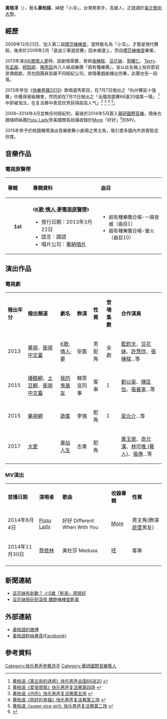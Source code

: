 {{notability unreferenced|time=2020-04-20}}
{{藝人
| 姓名 = 黃柏語
| 類型 = 男藝人
| 本名 = 黃暄淳
| 英文名 = Rex
| 綽號 = 小淳
| 圖片 = 
| 圖片尺寸 = 
| 圖片簡介 = 
| 出生日期 = {{Birth_date_and_age|1992|5|15}}
| 出生地點 = {{TWN}}[[高雄市|高雄市]]
| 語言 = [[台灣國語|國語]]
| 國籍 = {{ROC}}
| 教育程度 = [[國立台北藝術大學|國立台北藝術大學]]
| 音樂類型 = 
| 出道作 = [[模范棒棒堂|模范棒棒堂]]
| 代表作 = 
| 職業 = [[演員|演員]]、[[歌手|歌手]]
| 活躍年代 = 2008年至今
| 唱片公司 = [[華研國際音樂股份有限公司|華研國際音樂]]（2014年至今）
| 經紀公司 = [[華研國際音樂股份有限公司|華研國際音樂]]（2014年至今）
| 音樂專輯 =
| 相關團體 = 模范棒棒堂、超有種樂團
| 網站 =[https://www.facebook.com/pages/%E9%BB%83%E6%9F%8F%E8%AA%9E/133265323519761?fref=ts FB粉絲團]
}}

'''黃暄淳'''（{{bd|1992年|5月15日|||catIdx=Huang黃}}），藝名'''黃柏語'''，綽號「小淳」，台灣男歌手，高雄人，正就讀於[[國立臺北藝術大學|臺北藝術大學]]。

==經歷==
2008年12月23日，加入第二屆[[模范棒棒堂|模范棒棒堂]]，當時藝名為「小淳」，才藝是現代舞蹈，後來於2009年2月「底迪三軍選拔賽」因未被選上，而自[[模范棒棒堂|模范棒棒堂]]畢業。

2013年演出[[K歌情人夢|K歌情人夢]]時，因劇情需要，曾與[[張棟樑|張棟樑]]、[[豆花妹|豆花妹]]、[[郭耀仁|郭耀仁]]、[[江莛鈞|Terry]]、[[布孟璇|布孟璇]]、[[師鈺婷|師鈺婷]]、[[陳思函|陳思函]]共八人組成樂團「超有種樂團」，並以此名稱上些許節目宣傳戲劇，而也因團員皆屬不同經紀公司，故隨著戲劇播出完畢，此團也告一段落。

2013年參加《[[快樂男聲2013|快樂男聲2013]]》歌唱選秀節目，在7月7日撥出之「杭州賽區十強賽」中獲得晉級機會，然而卻在7月11日撥出之「全國突圍賽66進20強第一場」 <ref>[http://www.letv.com/ptv/vplay/2051943.html 黄柏语《第五街的诱惑》快乐男声全国66进20] {{Wayback|url=http://www.letv.com/ptv/vplay/2051943.html |date=20141011004409 }}</ref>中即被淘汰，在复活赛中表现优秀获得超高人气」<ref>[http://www.letv.com/ptv/vplay/2091715.html 黄柏语《爱我恨我》快乐男声复活赛第四场] {{Wayback|url=http://www.letv.com/ptv/vplay/2091715.html |date=20141011004321 }}</ref> <ref>[http://www.letv.com/ptv/vplay/2098686.html 黄柏语《内伤》快乐男声复活赛第五场] {{Wayback|url=http://www.letv.com/ptv/vplay/2098686.html |date=20141011004227 }}</ref> <ref>[http://www.letv.com/ptv/vplay/2068597.html 黄柏语《刚好的幸福》快乐男声复活赛第三场] {{Wayback|url=http://www.letv.com/ptv/vplay/2068597.html |date=20141011004230 }}</ref>  <ref>[http://www.letv.com/ptv/vplay/2074342.html 黄柏语《super nice girl》快乐男声复活赛第二场] {{Wayback|url=http://www.letv.com/ptv/vplay/2074342.html |date=20141011004318 }}</ref>。

2008~2014年4月並無任何經紀約，最後於2014年5月簽入[[華研國際音樂|華研國際音樂]]，隨後也跟隨師姊團[[Popu_Lady|Popu Lady]]至美國關島拍攝收錄於[[More_(EP)|More]]「好好」<ref>{{cite web|url=http://www.youtube.com/watch?v=oe37aIlTpCc|title=Popu Lady 好好 MV|date=2014-08-04|access-date=2014-09-25|archive-date=2020-12-16|archive-url=https://web.archive.org/web/20201216184822/https://www.youtube.com/watch?v=oe37aIlTpCc|dead-url=no}}</ref>的MV。

2015年參予於桃園機場演出音樂歌舞小劇場之男主角，吸引眾多國內外旅客駐足欣賞。

==音樂作品==
=== 電視原聲帶 ===
{| class="wikitable"
!align="left" width="100px"| 專輯
!align="left" width="320px"| 專輯資料
!align="left" width="300px"| 曲目
|-
|- bgcolor="#F0F8FF"
|align="center"| '''1st'''
|align="left"| 《'''[[K歌·情人·夢#相關商品|K歌·情人·夢電視原聲帶]]'''》
* 發行日期：2013年3月22日
* 語言：國語
* 唱片公司：[[華納唱片|華納唱片]]
|align="left" style="font-size: 95%;"|
* 超有種樂團合唱-一路發威（曲目1）
* 超有種樂團合唱-螢火（曲目10）
|}


==演出作品==
===電視劇===
{|class="wikitable" 
|- style="background:green; color:snow" align=center 
|'''撥出年分''' ||'''撥出頻道''' || '''劇名'''||'''飾演'''||'''性質'''||'''登場集數'''||'''合作演員'''
|-
|2013|| [[華視|華視]]、[[衛視中文臺|衛視中文臺]]||[[K歌·情人·夢|K歌·情人·夢]]||安震||男配角||全劇||[[藍鈞天|藍鈞天]]、[[豆花妹|豆花妹]]、[[許慧欣|許慧欣]]、[[張棟樑|張棟樑]]...等
|-
|2015|| [[優酷網|優酷網]]、[[土豆網|土豆網]]、[[衛視中文臺|衛視中文臺]]||[[我的鬼基友|我的鬼基友]]||韓思宜同事||客串||1||[[劉以豪|劉以豪]]、[[陳匡怡|陳匡怡]]、[[張睿家|張睿家]]...等
|-
|2015|| [[樂視網|樂視網]]||[[詭案|詭案]]||李強||配角||1||[[是元介|是元介]]...等
|-
|2017|| [[大愛|大愛]]||[[車站人生|車站人生]]||志勇||配角||||[[黃玉榮|黃玉榮]]、[[高允漢|高允漢]]、[[林可唯_(藝人)|林可唯 (藝人)]]、[[張倩|張倩]]...等
|}

===MV演出===
{|class="wikitable" 
|- style="background:green; color:snow" align=center 
|'''首播日期''' ||'''演唱者''' || '''歌曲'''||'''收錄專輯'''||'''性質'''
|-
|2014年8月4日|| [[Popu_Lady|Popu Lady]]||好好 Different When With You||[[More_(EP)|More]]||男主角(飾演[[庭萱|庭萱]]男友)
|-
|2014年11月30日||[[蔡依林|蔡依林]]||美杜莎 Medusa||[[呸|呸]]||客串
|-
|}

== 新聞連結 ==

*[http://news.ltn.com.tw/news/entertainment/breakingnews/1089361 豆花妹有新歡？ 小5歲「乾弟」感情好] {{Wayback|url=http://news.ltn.com.tw/news/entertainment/breakingnews/1089361 |date=20141214113001 }}
*[http://ent.appledaily.com.tw/enews/article/entertainment/20140825/36043384/ 豆花妹陪玩到深夜 餵飽棒棒堂乾弟] {{Wayback|url=http://ent.appledaily.com.tw/enews/article/entertainment/20140825/36043384/ |date=20160304201933 }}

== 外部連結 ==

*[http://www.weibo.com/u/2240625515?sudaref=zh.wikipedia.org 黃柏語的微博]
*[https://www.facebook.com/pages/%E9%BB%83%E6%9F%8F%E8%AA%9E/133265323519761?fref=ts 黃柏語粉絲專頁(Facebook)]

== 參考資料 ==
{{reflist|1}}

{{華研國際音樂}}
{{第二屆模范棒棒堂}}
[[Category:快乐男声参赛选手|Category:快乐男声参赛选手]]
[[Category:華研國際音樂藝人|Category:華研國際音樂藝人]]